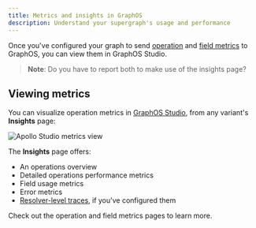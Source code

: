 ```yaml
---
title: Metrics and insights in GraphOS
description: Understand your supergraph's usage and performance
---
```


Once you've configured your graph to send [operation](./sending-operation-metrics/) and [field metrics](./field-usage#reporting-field-usage) to GraphOS, you can view them in GraphOS Studio.

> **Note**: Do you have to report both to make use of the insights page?

## Viewing metrics

You can visualize operation metrics in [GraphOS Studio](https://studio.apollographql.com/?referrer=docs-content), from any variant's **Insights** page:

<img
  src="../img/studio-metrics.jpg"
  className="screenshot"
  alt="Apollo Studio metrics view"
/>

The **Insights** page offers:

- An operations overview
- Detailed operations performance metrics
- Field usage metrics
- Error metrics
- [Resolver-level traces](#resolver-level-traces), if you've configured them

Check out the operation and field metrics pages to learn more.
